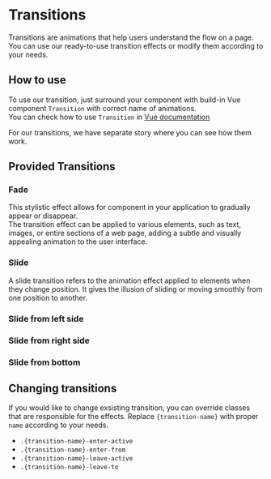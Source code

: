 
<Meta of={stories} />

# Transitions
Transitions are animations that help users understand the flow on a page.
You can use our ready-to-use transition effects or modify them according to your needs.

## How to use
To use our transition, just surround your component with build-in Vue component ```Transition``` with correct name of animations.<br />
You can check how to use ```Transition``` in <a href="https://vuejs.org/guide/built-ins/transition.html" target="_blank">Vue documentation</a>

For our transitions, we have separate story where you can see how them work.

## Provided Transitions
### Fade
This stylistic effect allows for component in your application to gradually appear or disappear.<br/>
The transition effect can be applied to various elements, such as text, images, or entire sections of a web page, adding a subtle and visually appealing animation to the user interface.

<Canvas of={stories.Fade}/>

### Slide
A slide transition refers to the animation effect applied to elements when they change position. It gives the illusion of sliding or moving smoothly from one position to another.

### Slide from left side
<Canvas of={stories.SlideFromLeft} />

### Slide from right side
<Canvas of={stories.SlideFromRight} />

### Slide from bottom
<Canvas of={stories.SlideFromBottom} />

## Changing transitions
If you would like to change exsisting transition, you can override classes that are responsible for the effects.
Replace ```{transition-name}``` with proper ```name``` according to your needs.

- ```.{transition-name}-enter-active```
- ```.{transition-name}-enter-from```
- ```.{transition-name}-leave-active```
- ```.{transition-name}-leave-to```
